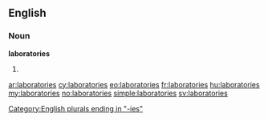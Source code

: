 ==English==

===Noun===
'''laboratories'''

# {{plural of|[[laboratory]]}}

[[Category:English plurals ending in "-ies"]]

[[ar:laboratories]]
[[cy:laboratories]]
[[eo:laboratories]]
[[fr:laboratories]]
[[hu:laboratories]]
[[my:laboratories]]
[[no:laboratories]]
[[simple:laboratories]]
[[sv:laboratories]]